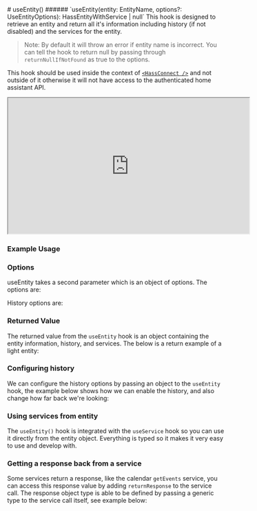 

<Meta title="core/hooks/useEntity" />
# useEntity()
###### `useEntity(entity: EntityName, options?: UseEntityOptions): HassEntityWithService<Domain> | null`
This hook is designed to retrieve an entity and return all it's information including history (if not disabled) and the services for the entity.

> Note: By default it will throw an error if entity name is incorrect. You can tell the hook to return null by passing through `returnNullIfNotFound` as true to the options.

This hook should be used inside the context of [`<HassConnect />`](/docs/core-hassconnect--docs) and not outside of it otherwise it will not have access to
the authenticated home assistant API.

<iframe
  style={{
    margin: "auto",
    display: "block",
    marginTop: "20px",
    border: 0,
  }}
  width="560"
  height="315"
  src="https://www.youtube.com/embed/kmNGka8obNA"
  allow="accelerometer; autoplay; clipboard-write; encrypted-media; gyroscope; picture-in-picture; web-share"
  allowFullScreen
></iframe>


### Example Usage

<Source dark code={basicExample} />

### Options
useEntity takes a second parameter which is an object of options.
The options are:

<ArgTypes of={DummyComponentOptions} />

History options are:

<ArgTypes of={DummyComponentHistoryOptions} />

### Returned Value
The returned value from the `useEntity` hook is an object containing the entity information, history, and services. The below is a return example of a light entity:
<ArgTypes of={DummyComponentReturnValue} />


### Configuring history
We can configure the history options by passing an object to the `useEntity` hook, the example below shows how we can enable the history, and also change how far back we're looking:
<Source dark code={historyExample} />

### Using services from entity
The `useEntity()` hook is integrated with the `useService` hook so you can use it directly from the entity object.
Everything is typed so it makes it very easy to use and develop with.
<Source dark code={serviceExample} />


### Getting a response back from a service
Some services return a response, like the calendar `getEvents` service, you can access this response value by adding `returnResponse` to the service call.
The response object type is able to be defined by passing a generic type to the service call itself, see example below:
<Source dark code={serviceResponseExample} />